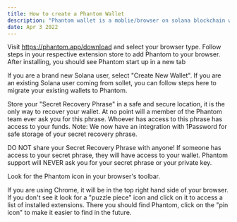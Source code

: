 ```yaml
---
title: How to create a Phantom Wallet
description: "Phantom wallet is a moblie/browser on solana blockchain wallet to buy and sell nfts and move into defi."
date: Apr 3 2022
---
```


Visit https://phantom.app/download and select your browser type. Follow steps in your respective extension store to add Phantom to your browser. After installing, you should see Phantom start up in a new tab

If you are a brand new Solana user, select "Create New Wallet". If you are an existing Solana user coming from sollet, you can follow steps here to migrate your existing wallets to Phantom.

Store your "Secret Recovery Phrase" in a safe and secure location, it is the only way to recover your wallet. At no point will a member of the Phantom team ever ask you for this phrase. Whoever has access to this phrase has access to your funds.  Note: We now have an integration with 1Password for safe storage of your secret recovery phrase.

DO NOT share your Secret Recovery Phrase with anyone! If someone has access to your secret phrase, they will have access to your wallet. Phantom support will NEVER ask you for your secret phrase or your private key.

Look for the Phantom icon in your browser's toolbar.

If you are using Chrome, it will be in the top right hand side of your browser. If you don't see it look for a "puzzle piece" icon and click on it to access a list of installed extensions. There you should find Phantom, click on the "pin icon" to make it easier to find in the future.

